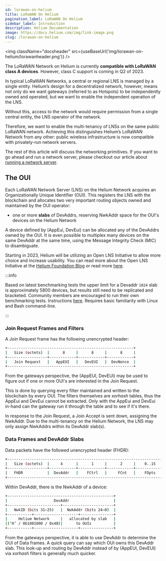 ```yaml
---
id: lorawan-on-helium
title: LoRaWAN On Helium
pagination_label: LoRaWAN On Helium
sidebar_label: Introduction
description: Helium Documentation
image: https://docs.helium.com/img/link-image.png
slug: /lorawan-on-helium
---
```



<img className="docsheader" src={useBaseUrl('img/lorawan-on-helium/lorawanheader.png')} />

The LoRaWAN Network on Helium is currently **compatible with LoRaWAN class A devices**. However,
class C support is coming in Q2 of 2023.

In typical LoRaWAN Networks, a central or regional LNS is managed by a single entity. Helium’s
design for a decentralized network, however, means not only do we want gateways (referred to as
Hotspots) to be independently owned and operated, but we want to enable the independent operation of
the LNS.

Without this, access to the network would require permission from a single central entity, the LNS
operator of the network.

Therefore, we want to enable the multi-tenancy of LNSs on the same public LoRaWAN network. Achieving
this distinguishes Helium’s LoRaWAN Network from any other: public wireless infrastructure is now
compatible with privately-run network servers.

The rest of this article will discuss the networking primitives. If you want to go ahead and run a
network server, please checkout our article about
[running a network server](/use-the-network/run-a-network-server).

## The OUI

Each LoRaWAN Network Server (LNS) on the Helium Network acquires an Organizationally Unique
Identifier (OUI). This registers the LNS with the blockchain and allocates two very important
routing objects owned and maintained by the OUI operator:

- one or more **slabs** of DevAddrs, reserving NwkAddr space for the OUI's devices on the Helium
  Network

A device defined by (AppEui, DevEui) can be allocated any of the DevAddrs owned by the OUI. It is
even possible to multiplex many devices on the same DevAddr at the same time, using the Message
Integrity Check (MIC) to disambiguate.

Starting in 2023, Helium will be utilizing an Open LNS Initiative to allow more choice and increase
usability. You can read more about the Open LNS Initiative at the
[Helium Foundation Blog](https://medium.com/helium-foundation/scaling-iot-growth-with-heliums-open-lns-initiative-c906e6953d6d)
or read more [here](lorawan-on-helium/open-lns).

:::info

Based on latest benchmarking tests the upper limit for a Devaddr `1024` slab is approximately 5800
devices, but results still need to be replicated and bracketed. Community members are encouraged to
run their own benchmarking tests. Instructions
[here](/use-the-network/run-a-network-server/router-benchmarking). Requires basic familiarity with
Linux and Bash command-line.

:::

### Join Request Frames and Filters

A Join Request frame has the following unencrypted header:

```bash
+---------------------------------------------------------+
|   Size (octets)  |      8     |      8     |      8     |
+------------------+------------+------------+------------+
|   Join Request   |   AppEUI   |   DevEUI   |  DevNonce  |
+---------------------------------------------------------+
```

From the gateways perspective, the (AppEUI, DevEUI) may be used to figure out if one or more OUI's
are interested in the Join Request.

This is done by querying every filter maintained and written to the blockchain by every OUI. The
filters themselves are _xorhash_ tables, thus the AppEui and DevEui cannot be extracted. Only with
the AppEui and DevEui in-hand can the gateway run it through the table and to see if it's there.

In response to the Join Request, a Join Accept is sent down, assigning the NwkAddr. Due to the
multi-tenancy on the Helium Network, the LNS may only assign NwkAddrs within its DevAddr slab(s).

### Data Frames and DevAddr Slabs

Data packets have the followed unencrypted header (FHDR):

```bash
+----------------------------------------------------------------------+
|   Size (octets)  |     4      |      1     |      2     |    0..15   |
+------------------+------------+------------+------------+------------+
|   FHDR           |  DevAddr   |    FCtrl   |     FCnt   |    FOpts   |
+----------------------------------------------------------------------+
```

Within DevAddr, there is the NwkAddr of a device:

```bash
+------------------------------------------------+
|                     DevAddr                    |
+------------------------+-----------------------+
|   NwkID (bits 31–25)   |  NwkAddr (bits 24–0)  |
+-----------+--------------------+---------------+
|     Helium Network     |   allocated by slab   |
|(‘H’ / 0b1001000 / 0x48)|      to OUIs          |
+-----------+--------------------+---------------+
```

From the gateways perspective, it is able to use DevAddr to determine the OUI of Data frames. A
quick query can say which OUI owns this DevAddr slab. This look-up and routing by DevAddr instead of
by \(AppEUI, DevEUI\) via _xorhash_ filters is generally much quicker.
